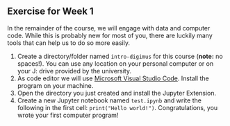 ## Exercise for Week 1 {.unnumbered}

In the remainder of the course, we will engage with data and computer code.
While this is probably new for most of you, there are luckily many tools 
that can help us to do so more easily. 

1. Create a directory/folder named `intro-digimus` for this course (**note:** no spaces!). 
   You can use any location on your personal computer 
   or on your J:\ drive provided by the university.
1. As code editor we will use [Microsoft Visual Studio Code](https://code.visualstudio.com/).
   Install the program on your machine. 
1. Open the directory you just created and install the Jupyter Extension.
1. Create a new Jupyter notebook named `test.ipynb` and write the following in the first cell:
   `print("Hello world!")`. Congratulations, you wrote your first computer program!


